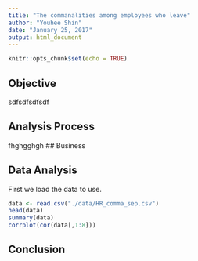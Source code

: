 ```yaml
---
title: "The commanalities among employees who leave"
author: "Youhee Shin"
date: "January 25, 2017"
output: html_document
---
```


```r
knitr::opts_chunk$set(echo = TRUE)
```

## Objective

sdfsdfsdfsdf

## Analysis Process 
fhghgghgh
## Business 

## Data Analysis


First we load the data to use.

```r
data <- read.csv("./data/HR_comma_sep.csv")
head(data)
summary(data)
corrplot(cor(data[,1:8]))
```

## Conclusion 
